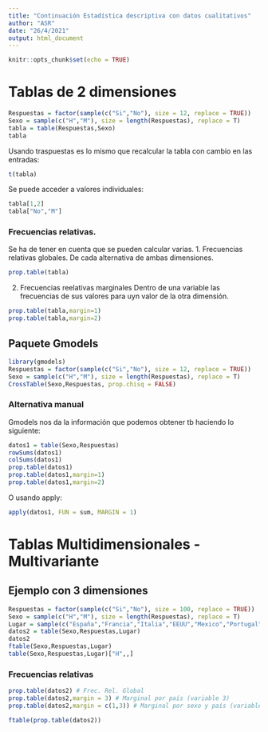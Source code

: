 ```yaml
---
title: "Continuación Estadística descriptiva con datos cualitativos"
author: "ASR"
date: "26/4/2021"
output: html_document
---
```


```r
knitr::opts_chunk$set(echo = TRUE)
```

# Tablas de 2 dimensiones

```r
Respuestas = factor(sample(c("Si","No"), size = 12, replace = TRUE))
Sexo = sample(c("H","M"), size = length(Respuestas), replace = T)
tabla = table(Respuestas,Sexo)
tabla
```

Usando traspuestas es lo mismo que recalcular la tabla con cambio en las entradas:
```r
t(tabla)
```

Se puede acceder a valores individuales:
```r
tabla[1,2]
tabla["No","M"]
```

### Frecuencias relativas.
Se ha de tener en cuenta que se pueden calcular varias.
1. Frecuencias relativas globales.
De cada alternativa de ambas dimensiones.
```r
prop.table(tabla)
```

2. Frecuencias reelativas marginales
Dentro de una variable las frecuencias de sus valores para uyn valor de la otra dimensión.
```r
prop.table(tabla,margin=1)
prop.table(tabla,margin=2)
```

## Paquete Gmodels
```r
library(gmodels)
Respuestas = factor(sample(c("Si","No"), size = 12, replace = TRUE))
Sexo = sample(c("H","M"), size = length(Respuestas), replace = T)
CrossTable(Sexo,Respuestas, prop.chisq = FALSE)
```

### Alternativa manual
Gmodels nos da la información que podemos obtener tb haciendo lo siguiente:
```r
datos1 = table(Sexo,Respuestas)
rowSums(datos1)
colSums(datos1)
prop.table(datos1)
prop.table(datos1,margin=1)
prop.table(datos1,margin=2)
```

O usando apply:
```r
apply(datos1, FUN = sum, MARGIN = 1)
```

# Tablas Multidimensionales - Multivariante

## Ejemplo con 3 dimensiones
```r
Respuestas = factor(sample(c("Si","No"), size = 100, replace = TRUE))
Sexo = sample(c("H","M"), size = length(Respuestas), replace = T)
Lugar = sample(c("España","Francia","Italia","EEUU","Mexico","Portugal","Japón"),size = length(Respuestas), replace = T)
datos2 = table(Sexo,Respuestas,Lugar)
datos2
ftable(Sexo,Respuestas,Lugar)
table(Sexo,Respuestas,Lugar)["H",,]
```

### Frecuencias relativas
```r
prop.table(datos2) # Frec. Rel. Global
prop.table(datos2,margin = 3) # Marginal por país (variable 3)
prop.table(datos2,margin = c(1,3)) # Marginal por sexo y país (variables 1 y 3)

ftable(prop.table(datos2))
```

